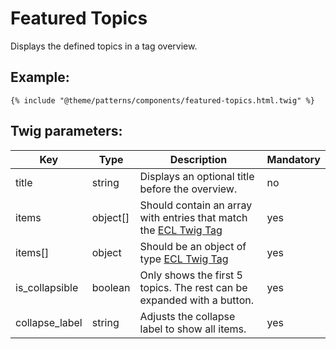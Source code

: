 # Featured Topics

Displays the defined topics in a tag overview.

## Example:

```
{% include "@theme/patterns/components/featured-topics.html.twig" %}
```

## Twig parameters:

| Key            | Type     | Description                                                                                                                               | Mandatory |
| -------------- | -------- | ----------------------------------------------------------------------------------------------------------------------------------------- | --------- |
| title          | string   | Displays an optional title before the overview.                                                                                           | no        |
| items          | object[] | Should contain an array with entries that match the [ECL Twig Tag](https://ecl-twig-php.netlify.app/ec/?path=/story/components-tag--link) | yes       |
| items[]        | object   | Should be an object of type [ECL Twig Tag](https://ecl-twig-php.netlify.app/ec/?path=/story/components-tag--link)                         | yes       |
| is_collapsible | boolean  | Only shows the first 5 topics. The rest can be expanded with a button.                                                                    | yes       |
| collapse_label | string   | Adjusts the collapse label to show all items.                                                                                             | yes       |
